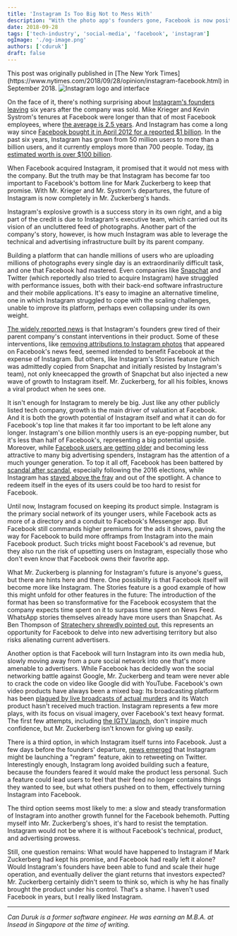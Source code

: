 ```yaml
---
title: 'Instagram Is Too Big Not to Mess With'
description: "With the photo app's founders gone, Facebook is now positioned to change Instagram significantly and transform it into a growth funnel."
date: 2018-09-28
tags: ['tech-industry', 'social-media', 'facebook', 'instagram']
ogImage: './og-image.png'
authors: ['cduruk']
draft: false
---
```




<Callout variant="note">
This post was originally published in [The New York Times](https://www.nytimes.com/2018/09/28/opinion/instagram-facebook.html) in September 2018.
</Callout>

<Image src={header} alt="Instagram logo and interface" />

On the face of it, there's nothing surprising about [Instagram's founders leaving](https://www.nytimes.com/2018/09/24/technology/instagram-cofounders-resign.html) six years after the company was sold. Mike Krieger and Kevin Systrom's tenures at Facebook were longer than that of most Facebook employees, where [the average is 2.5 years](https://www.bizjournals.com/sanfrancisco/news/2018/04/10/employee-retention-big-bay-area-tech-companies.html). And Instagram has come a long way since [Facebook bought it in April 2012 for a reported \$1 billion](https://dealbook.nytimes.com/2012/04/09/facebook-buys-instagram-for-1-billion/). In the past six years, Instagram has grown from 50 million users to more than a billion users, and it currently employs more than 700 people. Today, [its estimated worth is over \$100 billion](https://www.bloomberg.com/news/features/2018-04-10/instagram-looks-like-facebook-s-best-hope).

When Facebook acquired Instagram, it promised that it would not mess with the company. But the truth may be that Instagram has become far too important to Facebook's bottom line for Mark Zuckerberg to keep that promise. With Mr. Krieger and Mr. Systrom's departures, the future of Instagram is now completely in Mr. Zuckerberg's hands.

Instagram's explosive growth is a success story in its own right, and a big part of the credit is due to Instagram's executive team, which carried out its vision of an uncluttered feed of photographs. Another part of the company's story, however, is how much Instagram was able to leverage the technical and advertising infrastructure built by its parent company.

Building a platform that can handle millions of users who are uploading millions of photographs every single day is an extraordinarily difficult task, and one that Facebook had mastered. Even companies like [Snapchat](https://www.businessinsider.com/snapchat-huge-problem-with-android-causing-investors-to-worry-2017-2/) and Twitter (which reportedly also tried to acquire Instagram) have struggled with performance issues, both with their back-end software infrastructure and their mobile applications. It's easy to imagine an alternative timeline, one in which Instagram struggled to cope with the scaling challenges, unable to improve its platform, perhaps even collapsing under its own weight.

[The widely reported news](https://www.wsj.com/articles/facebooks-messing-with-instagram-prompted-co-founders-departure-1537905005) is that Instagram's founders grew tired of their parent company's constant interventions in their product. Some of these interventions, like [removing attributions to Instagram photos](https://bits.blogs.nytimes.com/2012/12/16/disruptions-instagram-testimony-doesnt-add-up-2/) that appeared on Facebook's news feed, seemed intended to benefit Facebook at the expense of Instagram. But others, like Instagram's Stories feature (which was admittedly copied from Snapchat and initially resisted by Instagram's team), not only kneecapped the growth of Snapchat but also injected a new wave of growth to Instagram itself. Mr. Zuckerberg, for all his foibles, knows a viral product when he sees one.

It isn't enough for Instagram to merely be big. Just like any other publicly listed tech company, growth is the main driver of valuation at Facebook. And it is both the growth potential of Instagram itself and what it can do for Facebook's top line that makes it far too important to be left alone any longer. Instagram's one billion monthly users is an eye-popping number, but it's less than half of Facebook's, representing a big potential upside. Moreover, while [Facebook users are getting older](https://www.theguardian.com/technology/2018/02/12/is-facebook-for-old-people-over-55s-flock-in-as-the-young-leave) and becoming less attractive to many big advertising spenders, Instagram has the attention of a much younger generation. To top it all off, Facebook has been battered by [scandal after scandal](https://www.nytimes.com/2017/09/06/technology/facebook-russian-political-ads.html), especially following the 2016 elections, while Instagram has [stayed above the fray](https://www.cbsnews.com/news/instagram-largely-avoids-facebook-privacy-controversy/) and out of the spotlight. A chance to redeem itself in the eyes of its users could be too hard to resist for Facebook.

Until now, Instagram focused on keeping its product simple. Instagram is the primary social network of its younger users, while Facebook acts as more of a directory and a conduit to Facebook's Messenger app. But Facebook still commands higher premiums for the ads it shows, paving the way for Facebook to build more offramps from Instagram into the main Facebook product. Such tricks might boost Facebook's ad revenue, but they also run the risk of upsetting users on Instagram, especially those who don't even know that Facebook owns their favorite app.

What Mr. Zuckerberg is planning for Instagram's future is anyone's guess, but there are hints here and there. One possibility is that Facebook itself will become more like Instagram. The Stories feature is a good example of how this might unfold for other features in the future: The introduction of the format has been so transformative for the Facebook ecosystem that the company expects time spent on it to surpass time spent on News Feed. WhatsApp stories themselves already have more users than Snapchat. As Ben Thompson of [Stratechery shrewdly pointed out](https://stratechery.com/2018/facebooks-story-problem-and-opportunity/), this represents an opportunity for Facebook to delve into new advertising territory but also risks alienating current advertisers.

Another option is that Facebook will turn Instagram into its own media hub, slowly moving away from a pure social network into one that's more amenable to advertisers. While Facebook has decidedly won the social networking battle against Google, Mr. Zuckerberg and team were never able to crack the code on video like Google did with YouTube. Facebook's own video products have always been a mixed bag: Its broadcasting platform has been [plagued by live broadcasts of actual murders](https://www.nytimes.com/2017/04/17/technology/facebook-live-murder-broadcast.html) and its Watch product hasn't received much traction. Instagram represents a few more plays, with its focus on visual imagery, over Facebook's text heavy format. The first few attempts, including [the IGTV launch](https://techcrunch.com/2018/06/20/igtv/), don't inspire much confidence, but Mr. Zuckerberg isn't known for giving up easily.

There is a third option, in which Instagram itself turns into Facebook. Just a few days before the founders' departure, [news emerged](https://www.theverge.com/2018/9/20/17884170/instagram-regram-native-reposting-sharing-feed-test) that Instagram might be launching a "regram" feature, akin to retweeting on Twitter. Interestingly enough, Instagram long avoided building such a feature, because the founders feared it would make the product less personal. Such a feature could lead users to feel that their feed no longer contains things they wanted to see, but what others pushed on to them, effectively turning Instagram into Facebook.

The third option seems most likely to me: a slow and steady transformation of Instagram into another growth funnel for the Facebook behemoth. Putting myself into Mr. Zuckerberg's shoes, it's hard to resist the temptation. Instagram would not be where it is without Facebook's technical, product, and advertising prowess.

Still, one question remains: What would have happened to Instagram if Mark Zuckerberg had kept his promise, and Facebook had really left it alone? Would Instagram's founders have been able to fund and scale their huge operation, and eventually deliver the giant returns that investors expected? Mr. Zuckerberg certainly didn't seem to think so, which is why he has finally brought the product under his control. That's a shame. I haven't used Facebook in years, but I really liked Instagram.

---

*Can Duruk is a former software engineer. He was earning an M.B.A. at Insead in Singapore at the time of writing.*
